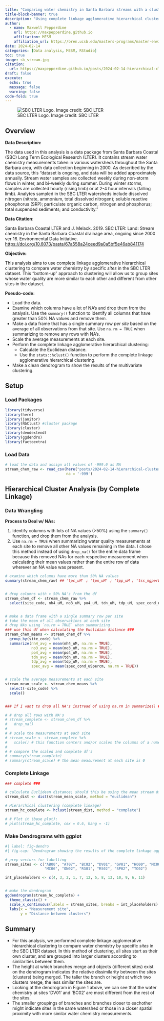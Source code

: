 ```yaml
---
title: "Comparing water chemistry in Santa Barbara streams with a cluster analysis"
title-block-banner: true
description: "Using complete linkage agglomerative hierarchical clustering to compare water chemistry by stream sites"
author: 
  - name: Maxwell Pepperdine
    url: https://maxpepperdine.github.io
    affiliation: MESM
    affiliation_url: https://bren.ucsb.edu/masters-programs/master-environmental-science-and-management 
date: 2024-02-14
categories: [Data analysis, MESM, RStudio]
toc: true
image: sb_stream.jpg
citation: 
  url: https://maxpepperdine.github.io/posts/2024-02-14-hierarchical-cluster/
draft: false
execute: 
  echo: true
  message: false
  warning: false
code-fold: true
---
```


![SBC LTER Logo. Image credit: SBC LTER](data/sbc_lter_image.jpeg)

## Overview

**Data Description:**

The data used in this analysis is a data package from Santa Barbara Coastal (SBC) Long Term Ecological Research (LTER). It contains stream water chemistry measurements taken in various watersheds throughout the Santa Barbara area, with data collection beginning in 2000. As described by the data source, this "dataset is ongoing, and data will be added approximately annually. Stream water samples are collected weekly during non-storm flows in winter, and bi-weekly during summer. During winter storms, samples are collected hourly (rising limb) or at 2-4 hour intervals (falling limb). Analytes sampled in the SBC LTER watersheds include dissolved nitrogen (nitrate, ammonium, total dissolved nitrogen); soluble reactive phosphorus (SRP); particulate organic carbon, nitrogen and phosphorus; total suspended sediments; and conductivity."

**Data Citation:**

Santa Barbara Coastal LTER and J. Melack. 2019. SBC LTER: Land: Stream chemistry in the Santa Barbara Coastal drainage area, ongoing since 2000 ver 16. Environmental Data Initiative. <https://doi.org/10.6073/pasta/67a558a24ceed9a0a5bf5e46ab841174>

**Objective:**

This analysis aims to use complete linkage agglomerative hierarchical clustering to compare water chemistry by specific *sites* in the SBC LTER dataset. This "bottom-up" approach to clustering will allow us to group sites whose water quality are more similar to each other and different from other sites in the dataset.

**Pseudo-code:**

-   Load the data.
-   Examine which columns have a lot of NA's and drop them from the analysis. Use the `summary()` function to identify all columns that have greater than 50% NA values and remove them.
-   Make a data frame that has a single summary row *per site* based on the average of all observations from that site. Use `na.rm = TRUE` when summarizing to remove any rows with NA's.
-   Scale the average measurements at each site.
-   Perform the complete linkage agglomerative hierarchical clustering:
    -   Calculate the Euclidean distance.
    -   Use the `stats::hclust()` function to perform the complete linkage agglomerative hierarchical clustering.
-   Make a clean dendrogram to show the results of the multivariate clustering.

## Setup

### Load Packages

```r
library(tidyverse)
library(here)
library(janitor)
library(NbClust) #cluster package
library(cluster)
library(dendextend)
library(ggdendro)
library(factoextra)
```

### Load Data

```r
# load the data and assign all values of -999.0 as NA 
stream_chem_raw <- read_csv(here("posts/2024-02-14-hierarchical-cluster/data/sbc_lter_registered_stream_chemistry.csv"), 
                            na = '-999')
```

## Hierarchical Cluster Analysis (by Complete Linkage)

### Data Wrangling

**Process to Deal w/ NAs:**

1.  Identify columns with lots of NA values (\>50%) using the `summary()` function, and drop them from the analysis.
2.  Use `na.rm = TRUE` when summarizing water quality measurements at each site to remove all other NA values remaining in the data. I chose this method instead of using `drop_na()` for the entire data frame because this removed NAs for each respective measurement when calculating their mean values rather than the entire row of data wherever an NA value was present.

```r
# examine which columns have more than 50% NA values 
summary(stream_chem_raw) ## 'tpc_uM' ; 'tpn_uM' ; 'tpp_uM ; 'tss_mgperLiter' 


# drop columns with > 50% NA's from the df
stream_chem_df <- stream_chem_raw %>% 
  select(site_code, nh4_uM, no3_uM, po4_uM, tdn_uM, tdp_uM, spec_cond_uSpercm)


# make a data frame with a single summary row per site 
# take the mean of all observations at each site
# drop NAs using `na.rm = TRUE` when summarizing
### use this df when calculating the Euclidian distance ###
stream_chem_means <- stream_chem_df %>% 
  group_by(site_code) %>% 
  summarize(nh4_avg = mean(nh4_uM, na.rm = TRUE),
            no3_avg = mean(no3_uM, na.rm = TRUE), 
            po4_avg = mean(po4_uM, na.rm = TRUE), 
            tdn_avg = mean(tdn_uM, na.rm = TRUE), 
            tdp_avg = mean(tdp_uM, na.rm = TRUE), 
            spec_avg = mean(spec_cond_uSpercm, na.rm = TRUE))


# scale the average measurements at each site
stream_mean_scale <- stream_chem_means %>% 
  select(-site_code) %>% 
  scale()


### If I want to drop all NA's instread of using na.rm in summarize() ###

# # drop all rows with NA's
# stream_complete <- stream_chem_df %>% 
#   drop_na()
# 
# # scale the measurements at each site
# stream_scale <- stream_complete %>% 
#   scale() # this function centers and/or scales the columns of a numeric matrix
# 
# # compare the scaled and complete df's
# summary(stream_complete)
# summary(stream_scale) # the mean measurement at each site is 0 
```

### Complete Linkage

```r
### complete ###

# calculate Euclidean distance; should this be using the mean stream df???
stream_dist <- dist(stream_mean_scale, method = "euclidean")

# Hierarchical clustering (complete linkage) 
stream_hc_complete <- hclust(stream_dist, method = "complete")

# # Plot it (base plot):
# plot(stream_hc_complete, cex = 0.6, hang = -1)
```

### Make Dendrograms with ggplot

```r
#| label: fig-dendro
#| fig-cap: "Dendrogram showing the results of the complete linkage agglomerative hierarchical clustering to compare water chemistry by specific sites in the SBC LTER dataset. Each site is shown on the x-axis, and the distance between clusters on the y-axis."

# prep vectors for labelling 
stream_sites <- c("AB00", "AT07", "BC02", "DV01", "GV01", "HO00", "MC00", 
                  "MC06", "ON02", "RG01", "RS02", "SP02", "TO02")

int_placeholders <- c(4, 3, 2, 1, 7, 12, 5, 8, 13, 10, 9, 6, 11)


# make the dendrogram
ggdendrogram(stream_hc_complete) + 
  theme_classic() + 
  scale_x_continuous(labels = stream_sites, breaks = int_placeholders) +
  labs(x = "Measurement site", 
       y = "Distance between clusters")
```

## Summary

-   For this analysis, we performed complete linkage agglomerative hierarchical clustering to compare water chemistry by specific *sites* in the SBC LTER dataset. In this method of clustering, all sites start as their own cluster, and are grouped into larger clusters according to similarities between them.
-   The height at which branches merge and objects (different sites) exist on the dendrogram indicates the relative dissimilarity between the sites (clusters) being merged. The taller the branch or height at which two clusters merge, the less similar the sites are.
-   Looking at the dendrogram in Figure 1 above, we can see that the water chemistry at sites 'DV01' and 'BC02' are most different from the rest of the sites.
-   The smaller groupings of branches and branches closer to eachother might indicate sites in the same watershed or those in a closer spatial proximity with more similar water chemistry measurements.
